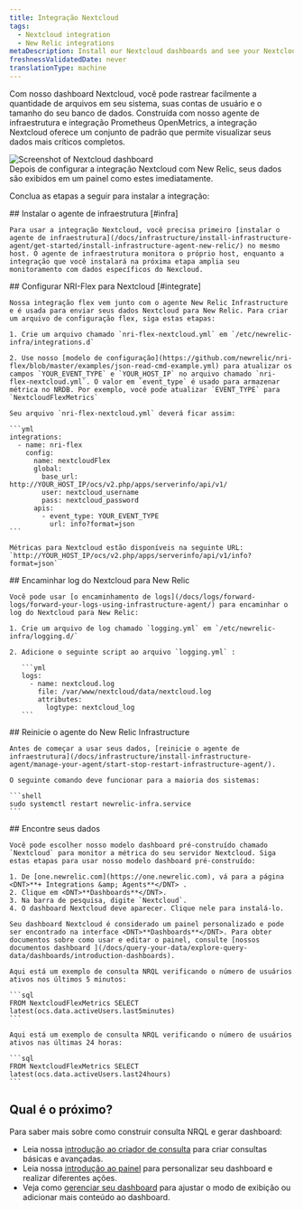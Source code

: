 ```yaml
---
title: Integração Nextcloud
tags:
  - Nextcloud integration
  - New Relic integrations
metaDescription: Install our Nextcloud dashboards and see your Nextcloud performance data in New Relic.
freshnessValidatedDate: never
translationType: machine
---
```


Com nosso dashboard Nextcloud, você pode rastrear facilmente a quantidade de arquivos em seu sistema, suas contas de usuário e o tamanho do seu banco de dados. Construída com nosso agente de infraestrutura e integração Prometheus OpenMetrics, a integração Nextcloud oferece um conjunto de <InlinePopover type="dashboards" />padrão que permite visualizar seus dados mais críticos completos.

<img title="Screenshot of Nextcloud dashboard" src="/images/infrastructure_screenshot-full_Nextcloud-integration.webp" />

<figcaption>
  Depois de configurar a integração Nextcloud com New Relic, seus dados são exibidos em um painel como estes imediatamente.
</figcaption>

Conclua as etapas a seguir para instalar a integração:

<Steps>
  <Step>
    ## Instalar o agente de infraestrutura [#infra]

    Para usar a integração Nextcloud, você precisa primeiro [instalar o agente de infraestrutura](/docs/infrastructure/install-infrastructure-agent/get-started/install-infrastructure-agent-new-relic/) no mesmo host. O agente de infraestrutura monitora o próprio host, enquanto a integração que você instalará na próxima etapa amplia seu monitoramento com dados específicos do Nexcloud.
  </Step>

  <Step>
    ## Configurar NRI-Flex para Nextcloud [#integrate]

    Nossa integração flex vem junto com o agente New Relic Infrastructure e é usada para enviar seus dados Nextcloud para New Relic. Para criar um arquivo de configuração flex, siga estas etapas:

    1. Crie um arquivo chamado `nri-flex-nextcloud.yml` em `/etc/newrelic-infra/integrations.d`

    2. Use nosso [modelo de configuração](https://github.com/newrelic/nri-flex/blob/master/examples/json-read-cmd-example.yml) para atualizar os campos `YOUR_EVENT_TYPE` e `YOUR_HOST_IP` no arquivo chamado `nri-flex-nextcloud.yml`. O valor em `event_type` é usado para armazenar métrica no NRDB. Por exemplo, você pode atualizar `EVENT_TYPE` para `NextcloudFlexMetrics`

    Seu arquivo `nri-flex-nextcloud.yml` deverá ficar assim:

    ```yml
    integrations:
      - name: nri-flex
        config:
          name: nextcloudFlex
          global:
            base_url: http://YOUR_HOST_IP/ocs/v2.php/apps/serverinfo/api/v1/
            user: nextcloud_username
            pass: nextcloud_password
          apis:
            - event_type: YOUR_EVENT_TYPE
              url: info?format=json
    ```

    Métricas para Nextcloud estão disponíveis na seguinte URL: `http://YOUR_HOST_IP/ocs/v2.php/apps/serverinfo/api/v1/info?format=json`
  </Step>

  <Step>
    ## Encaminhar log do Nextcloud para New Relic

    Você pode usar [o encaminhamento de logs](/docs/logs/forward-logs/forward-your-logs-using-infrastructure-agent/) para encaminhar o log do Nextcloud para New Relic:

    1. Crie um arquivo de log chamado `logging.yml` em `/etc/newrelic-infra/logging.d/`

    2. Adicione o seguinte script ao arquivo `logging.yml` :

       ```yml
       logs:
         - name: nextcloud.log
           file: /var/www/nextcloud/data/nextcloud.log
           attributes:
             logtype: nextcloud_log
       ```
  </Step>

  <Step>
    ## Reinicie o agente do New Relic Infrastructure

    Antes de começar a usar seus dados, [reinicie o agente de infraestrutura](/docs/infrastructure/install-infrastructure-agent/manage-your-agent/start-stop-restart-infrastructure-agent/).

    O seguinte comando deve funcionar para a maioria dos sistemas:

    ```shell
    sudo systemctl restart newrelic-infra.service
    ```
  </Step>

  <Step>
    ## Encontre seus dados

    Você pode escolher nosso modelo dashboard pré-construído chamado `Nextcloud` para monitor a métrica do seu servidor Nextcloud. Siga estas etapas para usar nosso modelo dashboard pré-construído:

    1. De [one.newrelic.com](https://one.newrelic.com), vá para a página <DNT>**+ Integrations &amp; Agents**</DNT> .
    2. Clique em <DNT>**Dashboards**</DNT>.
    3. Na barra de pesquisa, digite `Nextcloud`.
    4. O dashboard Nextcloud deve aparecer. Clique nele para instalá-lo.

    Seu dashboard Nextcloud é considerado um painel personalizado e pode ser encontrado na interface <DNT>**Dashboards**</DNT>. Para obter documentos sobre como usar e editar o painel, consulte [nossos documentos dashboard ](/docs/query-your-data/explore-query-data/dashboards/introduction-dashboards).

    Aqui está um exemplo de consulta NRQL verificando o número de usuários ativos nos últimos 5 minutos:

    ```sql
    FROM NextcloudFlexMetrics SELECT latest(ocs.data.activeUsers.last5minutes)
    ```

    Aqui está um exemplo de consulta NRQL verificando o número de usuários ativos nas últimas 24 horas:

    ```sql
    FROM NextcloudFlexMetrics SELECT latest(ocs.data.activeUsers.last24hours)
    ```
  </Step>
</Steps>

## Qual é o próximo?

Para saber mais sobre como construir consulta NRQL e gerar dashboard:

* Leia nossa [introdução ao criador de consulta](/docs/query-your-data/explore-query-data/query-builder/introduction-query-builder) para criar consultas básicas e avançadas.
* Leia nossa [introdução ao painel](/docs/query-your-data/explore-query-data/dashboards/introduction-dashboards) para personalizar seu dashboard e realizar diferentes ações.
* Veja como [gerenciar seu dashboard](/docs/query-your-data/explore-query-data/dashboards/manage-your-dashboard) para ajustar o <InlinePopover type="dashboards" />modo de exibição ou adicionar mais conteúdo ao dashboard.